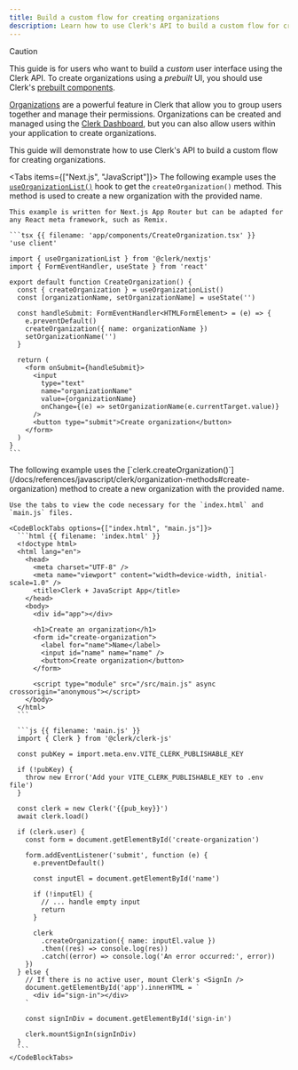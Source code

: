 ```yaml
---
title: Build a custom flow for creating organizations
description: Learn how to use Clerk's API to build a custom flow for creating organizations.
---
```


> [!CAUTION]
> This guide is for users who want to build a _custom_ user interface using the Clerk API. To create organizations using a _prebuilt_ UI, you should use Clerk's [prebuilt components](/docs/components/overview).

[Organizations](/docs/organizations/overview) are a powerful feature in Clerk that allow you to group users together and manage their permissions. Organizations can be created and managed using the [Clerk Dashboard](https://dashboard.clerk.com), but you can also allow users within your application to create organizations.

This guide will demonstrate how to use Clerk's API to build a custom flow for creating organizations.

<Tabs items={["Next.js", "JavaScript"]}>
  <Tab>
    The following example uses the [`useOrganizationList()`](/docs/references/react/use-organization-list) hook to get the `createOrganization()` method. This method is used to create a new organization with the provided name.

    This example is written for Next.js App Router but can be adapted for any React meta framework, such as Remix.

    ```tsx {{ filename: 'app/components/CreateOrganization.tsx' }}
    'use client'

    import { useOrganizationList } from '@clerk/nextjs'
    import { FormEventHandler, useState } from 'react'

    export default function CreateOrganization() {
      const { createOrganization } = useOrganizationList()
      const [organizationName, setOrganizationName] = useState('')

      const handleSubmit: FormEventHandler<HTMLFormElement> = (e) => {
        e.preventDefault()
        createOrganization({ name: organizationName })
        setOrganizationName('')
      }

      return (
        <form onSubmit={handleSubmit}>
          <input
            type="text"
            name="organizationName"
            value={organizationName}
            onChange={(e) => setOrganizationName(e.currentTarget.value)}
          />
          <button type="submit">Create organization</button>
        </form>
      )
    }
    ```
  </Tab>

  <Tab>
    The following example uses the [`clerk.createOrganization()`](/docs/references/javascript/clerk/organization-methods#create-organization) method to create a new organization with the provided name.

    Use the tabs to view the code necessary for the `index.html` and `main.js` files.

    <CodeBlockTabs options={["index.html", "main.js"]}>
      ```html {{ filename: 'index.html' }}
      <!doctype html>
      <html lang="en">
        <head>
          <meta charset="UTF-8" />
          <meta name="viewport" content="width=device-width, initial-scale=1.0" />
          <title>Clerk + JavaScript App</title>
        </head>
        <body>
          <div id="app"></div>

          <h1>Create an organization</h1>
          <form id="create-organization">
            <label for="name">Name</label>
            <input id="name" name="name" />
            <button>Create organization</button>
          </form>

          <script type="module" src="/src/main.js" async crossorigin="anonymous"></script>
        </body>
      </html>
      ```

      ```js {{ filename: 'main.js' }}
      import { Clerk } from '@clerk/clerk-js'

      const pubKey = import.meta.env.VITE_CLERK_PUBLISHABLE_KEY

      if (!pubKey) {
        throw new Error('Add your VITE_CLERK_PUBLISHABLE_KEY to .env file')
      }

      const clerk = new Clerk('{{pub_key}}')
      await clerk.load()

      if (clerk.user) {
        const form = document.getElementById('create-organization')

        form.addEventListener('submit', function (e) {
          e.preventDefault()

          const inputEl = document.getElementById('name')

          if (!inputEl) {
            // ... handle empty input
            return
          }

          clerk
            .createOrganization({ name: inputEl.value })
            .then((res) => console.log(res))
            .catch((error) => console.log('An error occurred:', error))
        })
      } else {
        // If there is no active user, mount Clerk's <SignIn />
        document.getElementById('app').innerHTML = `
          <div id="sign-in"></div>
        `

        const signInDiv = document.getElementById('sign-in')

        clerk.mountSignIn(signInDiv)
      }
      ```
    </CodeBlockTabs>
  </Tab>
</Tabs>
